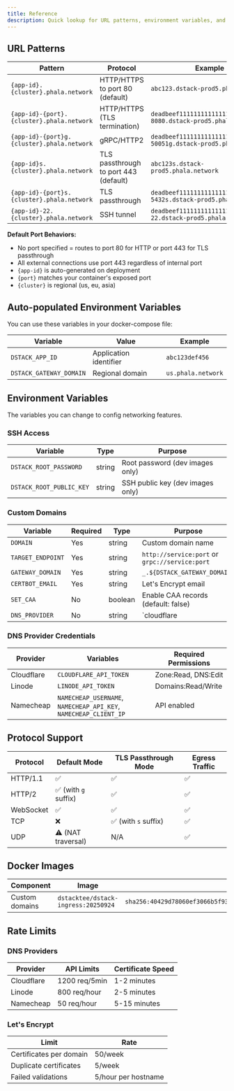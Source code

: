```yaml
---
title: Reference
description: Quick lookup for URL patterns, environment variables, and configuration parameters
---
```


## URL Patterns

| Pattern | Protocol | Example |
|---------|----------|---------|
| `{app-id}.{cluster}.phala.network` | HTTP/HTTPS to port 80 (default) | `abc123.dstack-prod5.phala.network` |
| `{app-id}-{port}.{cluster}.phala.network` | HTTP/HTTPS (TLS termination) | `deadbeef111111111111111111111111-8080.dstack-prod5.phala.network` |
| `{app-id}-{port}g.{cluster}.phala.network` | gRPC/HTTP2 | `deadbeef111111111111111111111111-50051g.dstack-prod5.phala.network` |
| `{app-id}s.{cluster}.phala.network` | TLS passthrough to port 443 (default) | `abc123s.dstack-prod5.phala.network` |
| `{app-id}-{port}s.{cluster}.phala.network` | TLS passthrough | `deadbeef111111111111111111111111-5432s.dstack-prod5.phala.network` |
| `{app-id}-22.{cluster}.phala.network` | SSH tunnel | `deadbeef111111111111111111111111-22.dstack-prod5.phala.network` |

**Default Port Behaviors:**
- No port specified = routes to port 80 for HTTP or port 443 for TLS passthrough
- All external connections use port 443 regardless of internal port
- `{app-id}` is auto-generated on deployment
- `{port}` matches your container's exposed port
- `{cluster}` is regional (us, eu, asia)

## Auto-populated Environment Variables

You can use these variables in your docker-compose file:

| Variable | Value | Example |
|----------|-------|---------|
| `DSTACK_APP_ID` | Application identifier | `abc123def456` |
| `DSTACK_GATEWAY_DOMAIN` | Regional domain | `us.phala.network` |

## Environment Variables

The variables you can change to config networking features.

### SSH Access
| Variable | Type | Purpose |
|----------|------|---------|
| `DSTACK_ROOT_PASSWORD` | string | Root password (dev images only) |
| `DSTACK_ROOT_PUBLIC_KEY` | string | SSH public key (dev images only) |

### Custom Domains
| Variable | Required | Type | Purpose |
|----------|----------|------|---------|
| `DOMAIN` | Yes | string | Custom domain name |
| `TARGET_ENDPOINT` | Yes | string | `http://service:port` or `grpc://service:port` |
| `GATEWAY_DOMAIN` | Yes | string | `_.${DSTACK_GATEWAY_DOMAIN}` |
| `CERTBOT_EMAIL` | Yes | string | Let's Encrypt email |
| `SET_CAA` | No | boolean | Enable CAA records (default: false) |
| `DNS_PROVIDER` | No | string | `cloudflare|linode|namecheap` (auto-detected) |

### DNS Provider Credentials
| Provider | Variables | Required Permissions |
|----------|-----------|---------------------|
| Cloudflare | `CLOUDFLARE_API_TOKEN` | Zone:Read, DNS:Edit |
| Linode | `LINODE_API_TOKEN` | Domains:Read/Write |
| Namecheap | `NAMECHEAP_USERNAME`, `NAMECHEAP_API_KEY`, `NAMECHEAP_CLIENT_IP` | API enabled |

## Protocol Support

| Protocol | Default Mode | TLS Passthrough Mode | Egress Traffic |
|----------|--------------|----------------------|----------------|
| HTTP/1.1 | ✅ | ✅ | ✅ |
| HTTP/2 | ✅ (with `g` suffix) | ✅ | ✅ |
| WebSocket | ✅ | ✅ | ✅ |
| TCP | ❌ | ✅ (with `s` suffix) | ✅ |
| UDP | ⚠️  (NAT traversal) | N/A | ✅ |

## Docker Images

| Component | Image | Hash |
|-----------|-------|------|
| Custom domains | `dstacktee/dstack-ingress:20250924` | `sha256:40429d78060ef3066b5f93676bf3ba7c2e9ac47d4648440febfdda558aed4b32` |

## Rate Limits

### DNS Providers
| Provider | API Limits | Certificate Speed |
|----------|------------|-------------------|
| Cloudflare | 1200 req/5min | 1-2 minutes |
| Linode | 800 req/hour | 2-5 minutes |
| Namecheap | 50 req/hour | 5-15 minutes |

### Let's Encrypt
| Limit | Rate |
|-------|------|
| Certificates per domain | 50/week |
| Duplicate certificates | 5/week |
| Failed validations | 5/hour per hostname |

